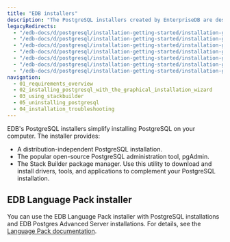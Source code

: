 ```yaml
---
title: "EDB installers"
description: "The PostgreSQL installers created by EnterpriseDB are designed to make it quick and simple to install PostgreSQL on your computer."
legacyRedirects:
  - "/edb-docs/d/postgresql/installation-getting-started/installation-guide/13.0/index.html"
  - "/edb-docs/d/postgresql/installation-getting-started/installation-guide-installers/11/toc.html"
  - "/edb-docs/d/postgresql/installation-getting-started/installation-guide-installers/12/index.html"
  - "/edb-docs/d/postgresql/installation-getting-started/installation-guide-installers/12/genindex.html"
  - "/edb-docs/d/postgresql/installation-getting-started/installation-guide-installers/9.5/toc.html"
  - "/edb-docs/d/postgresql/installation-getting-started/installation-guide-installers/9.6/toc.html"
  - "/edb-docs/d/postgresql/installation-getting-started/installation-guide-installers/10/toc.html"
navigation:
  - 01_requirements_overview
  - 02_installing_postgresql_with_the_graphical_installation_wizard
  - 03_using_stackbuilder
  - 05_uninstalling_postgresql
  - 04_installation_troubleshooting
---
```


EDB's PostgreSQL installers simplify installing PostgreSQL on your computer. The installer provides:

- A distribution-independent PostgreSQL installation.
- The popular open-source PostgreSQL administration tool, pgAdmin.
- The Stack Builder package manager. Use this utility to download and install drivers, tools, and applications to complement your PostgreSQL installation.

## EDB Language Pack installer

You can use the EDB Language Pack installer with PostgreSQL installations and EDB Postgres Advanced Server installations. For details, see the [Language Pack documentation](/epas/latest/language_pack/).
